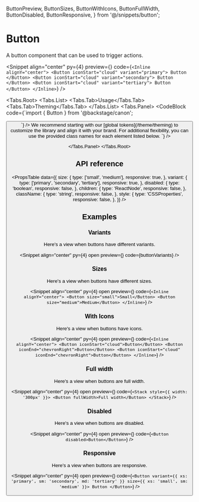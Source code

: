   ButtonPreview,
  ButtonSizes,
  ButtonWithIcons,
  ButtonFullWidth,
  ButtonDisabled,
  ButtonResponsive,
} from '@/snippets/button';

# Button

A button component that can be used to trigger actions.

<Snippet
  align="center"
  py={4}
  preview={<ButtonPreview />}
  code={`<Inline alignY="center">
  <Button iconStart="cloud" variant="primary">
    Button
  </Button>
  <Button iconStart="cloud" variant="secondary">
    Button
  </Button>
  <Button iconStart="cloud" variant="tertiary">
    Button
  </Button>
</Inline>`}
/>

<Tabs.Root>
  <Tabs.List>
    <Tabs.Tab>Usage</Tabs.Tab>
    <Tabs.Tab>Theming</Tabs.Tab>
  </Tabs.List>
  <Tabs.Panel>
    <CodeBlock
      code={`import { Button } from '@backstage/canon';

<Button />
`}
    />
  </Tabs.Panel>
  <Tabs.Panel>
    We recommend starting with our [global tokens](/theme/theming) to customize the library and align it with
    your brand. For additional flexibility, you can use the provided class names for each element listed below.
    <CodeBlock
      code={`<Button className="button" />`}
    />

  </Tabs.Panel>
</Tabs.Root>

## API reference

<PropsTable
  data={{
    size: {
      type: ['small', 'medium'],
      responsive: true,
    },
    variant: {
      type: ['primary', 'secondary', 'tertiary'],
      responsive: true,
    },
    disabled: {
      type: 'boolean',
      responsive: false,
    },
    children: {
      type: 'ReactNode',
      responsive: false,
    },
    className: {
      type: 'string',
      responsive: false,
    },
    style: {
      type: 'CSSProperties',
      responsive: false,
    },
  }}
/>

## Examples

### Variants

Here's a view when buttons have different variants.

<Snippet
  align="center"
  py={4}
  open
  preview={<ButtonPreview />}
  code={buttonVariants}
/>

### Sizes

Here's a view when buttons have different sizes.

<Snippet
  align="center"
  py={4}
  open
  preview={<ButtonSizes />}
  code={`<Inline alignY="center">
    <Button size="small">Small</Button>
    <Button size="medium">Medium</Button>
</Inline>`}
/>

### With Icons

Here's a view when buttons have icons.

<Snippet
  align="center"
  py={4}
  open
  preview={<ButtonWithIcons />}
  code={`<Inline alignY="center">
    <Button iconStart="cloud">Button</Button>
    <Button iconEnd="chevronRight">Button</Button>
    <Button iconStart="cloud" iconEnd="chevronRight">Button</Button>
</Inline>`}
/>

### Full width

Here's a view when buttons are full width.

<Snippet
  align="center"
  py={4}
  open
  preview={<ButtonFullWidth />}
  code={`<Stack style={{ width: '300px' }}>
    <Button fullWidth>Full width</Button>
</Stack>`}
/>

### Disabled

Here's a view when buttons are disabled.

<Snippet
  align="center"
  py={4}
  open
  preview={<ButtonDisabled />}
  code={`<Button disabled>Button</Button>`}
/>

### Responsive

Here's a view when buttons are responsive.

<Snippet
  align="center"
  py={4}
  open
  preview={<ButtonResponsive />}
  code={`<Button
    variant={{ xs: 'primary', sm: 'secondary', md: 'tertiary' }}
    size={{ xs: 'small', sm: 'medium' }}>
    Button
</Button>`}
/>
